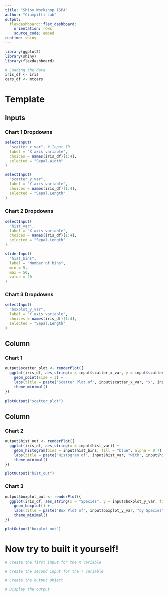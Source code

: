---
title: "Shiny Workshop ISPA"
author: "Ciampitti Lab"
output: 
  flexdashboard::flex_dashboard:
    orientation: rows
    source_code: embed
runtime: shiny
---

```{r setup, include=FALSE}
library(ggplot2)
library(shiny)
library(flexdashboard)

# Loading the data
iris_df <- iris
cars_df <- mtcars
```

Template
=====================================

Inputs {.sidebar}
-------------------------------------
### Chart 1 Dropdowns

```{r}
selectInput(
  "scatter_x_var", # Input ID
  label = "X axis variable", 
  choices = names(iris_df)[1:4],
  selected = "Sepal.Width"
)

selectInput(
  "scatter_y_var", 
  label = "Y axis variable", 
  choices = names(iris_df)[1:4],
  selected = "Sepal.Length"
)
```

### Chart 2 Dropdowns

```{r}
selectInput(
  "hist_var", 
  label = "X axis variable", 
  choices = names(iris_df)[1:4],
  selected = "Sepal.Length"
)

sliderInput(
  "hist_bins", 
  label = "Number of bins",
  min = 5,
  max = 50,
  value = 20
)
```

### Chart 3 Dropdowns

```{r}
selectInput(
  "boxplot_y_var", 
  label = "Y axis variable", 
  choices = names(iris_df)[1:4],
  selected = "Sepal.Length"
)
```
    
Column {data-width=600}
-------------------------------------
    
### Chart 1
    
```{r}
output$scatter_plot <- renderPlot({
  ggplot(iris_df, aes_string(x = input$scatter_x_var, y = input$scatter_y_var, color = "Species")) +
    geom_point(size = 3) +
    labs(title = paste("Scatter Plot of", input$scatter_x_var, "x", input$scatter_y_var)) +
    theme_minimal()
})

plotOutput("scatter_plot")
```
   
Column {data-width=400}
-------------------------------------
   
### Chart 2

```{r}
output$hist_out <- renderPlot({
  ggplot(iris_df, aes_string(x = input$hist_var)) +
    geom_histogram(bins = input$hist_bins, fill = "blue", alpha = 0.7) +
    labs(title = paste("Histogram of", input$hist_var, "with", input$hist_bins, "Bins"), x = input$hist_var, y = "Frequency") +
    theme_minimal()
})

plotOutput("hist_out")
```   
 
### Chart 3
    
```{r}
output$boxplot_out <- renderPlot({
  ggplot(iris_df, aes_string(x = "Species", y = input$boxplot_y_var, fill = "Species")) +
    geom_boxplot() +
    labs(title = paste("Box Plot of", input$boxplot_y_var, "by Species"), x = "Species", y = input$boxplot_y_var) +
    theme_minimal()
})

plotOutput("boxplot_out")
```

Now try to built it yourself! {data-orientation=rows}
=====================================

<!-- Create a sidebar -->

<!-- Create a title for the set of controls -->
```{r}
# Create the first input for the X variable

# Create the second input for the Y variable
```

<!-- Create a column for the plot -->

<!-- Create a title for the plot -->
    
```{r}
# Create the output object

# Display the output
```
